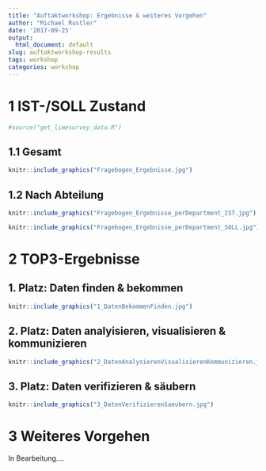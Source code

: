 ---
title: "Auftaktworkshop: Ergebnisse & weiteres Vorgehen"
author: "Michael Rustler"
date: '2017-09-25'
output:
  html_document: default
slug: auftaktworkshop-results
tags: workshop
categories: workshop
---

# 1 IST-/SOLL Zustand 

```{r, echo= FALSE, include=FALSE, cache=FALSE}
#source("get_limesurvey_data.R")
```

## 1.1 Gesamt 

```{r, echo= FALSE, out.width = "900px"}
knitr::include_graphics("Fragebogen_Ergebnisse.jpg")
```

## 1.2 Nach Abteilung 
```{r, echo= FALSE, out.width = "900px"}
knitr::include_graphics("Fragebogen_Ergebnisse_perDepartment_IST.jpg")
```

```{r, echo= FALSE, out.width = "900px"}
knitr::include_graphics("Fragebogen_Ergebnisse_perDepartment_SOLL.jpg")
```

# 2 TOP3-Ergebnisse

## 1. Platz: Daten finden & bekommen
```{r, echo= FALSE, out.width = "900px"}
knitr::include_graphics("1_DatenBekommenFinden.jpg")
```

## 2. Platz: Daten analyisieren, visualisieren & kommunizieren 
```{r, echo= FALSE, out.width = "900px"}
knitr::include_graphics("2_DatenAnalysierenVisualisierenKommunizieren.jpg")
```


## 3. Platz: Daten verifizieren & säubern
```{r, echo= FALSE, out.width = "900px"}
knitr::include_graphics("3_DatenVerifizierenSaeubern.jpg")
```

# 3 Weiteres Vorgehen 

In Bearbeitung....
